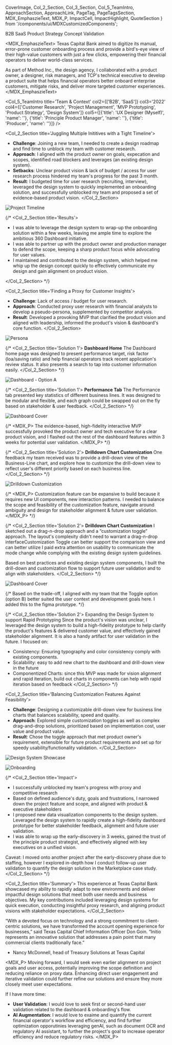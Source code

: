   CoverImage,
  Col_2_Section,
  Col_3_Section,
  Col_5_TeamIntro,
  ApproachSection,
  ApproachLink,
  PageTag,
  PageTagsSection,
  MDX_EmphaszieText,
  MDX_P,
  ImpactCell,
  ImpactHighlight,
  QuoteSection
} from '/components/ui/MDXCustomizedComponents';

<CoverImage src="https://res.cloudinary.com/dtrdipypb/image/upload/v1713829915/TCP/DashboardCover_zhv7x2.png" />

<PageTagsSection>
  <PageTag>B2B SaaS</PageTag>
  <PageTag>Product Strategy</PageTag>
  <PageTag>Concept Validation</PageTag>
</PageTagsSection>

<MDX_EmphaszieText>
Texas Capital Bank aimed to digitize its manual, error-prone customer onboarding process and provide a bird's-eye view of their high-value customers with just a few clicks, empowering their financial operators to deliver world-class services.

As part of Method Inc., the design agency, I collaborated with a product owner, a designer, risk managers, and TCP's technical executive to develop a product suite that helps financial operators better onboard enterprise customers, mitigate risks, and deliver more targeted customer experiences.
</MDX_EmphaszieText>

<ImpactHighlight>
  <ImpactCell highlight='70%' description='Treasury Clients Onboarded Digitally'/>
  <ImpactCell highlight='3x' description='Projected Efficiency Increase'/>
  <ImpactCell highlight='3 Months' description='Estimated dev time unblocked'/>
</ImpactHighlight>

<Col_5_TeamIntro 
  title='Team & Context' 
  col2={['B2B', 'SaaS']} 
  col3='2022' 
  col4={['Customer Research', 'Project Management', 'MVP Prototyping', 'Product Strategy', 'Design System']}
  col5={[{'title': 'UX Designer (Myself)', 'name': ''}, {'title': 'Principle Product Manager', 'name': ''}, {'title': 'Producer', 'name': ''}]}
/>

<Col_2_Section title='Juggling Multiple Inititives with a Tight Timeline'>
- **Challenge**: Joining a new team, I needed to create a design roadmap and find time to unblock my team with customer research.
- **Approach**: I aligned with the product owner on goals, expecation and scopes, identified road blockers and leverages (an existing design system).
- **Setbacks**: Unclear product vision & lack of budget / access for user research process hindered my team's progress for the past 3 month.
- **Result**: I budgeted time for user research (recruiting, interview), leveraged the design system to quickly implemented an onboarding solution, and successfully unblocked my team and proposed a set of evidence-based product vision.
</Col_2_Section>

![Project Timeline](https://res.cloudinary.com/dtrdipypb/image/upload/v1714004890/TCP/ResizedPlanning_civkfh.png)


{/* <Col_2_Section title='Results'>

- I was able to leverage the design system to wrap-up the onboarding solution within a few weeks, leaving me ample time to explore the ambitious 360 Dashboard initiative.
- I was able to partner up with the product owner and production manager to defend the scope, keeping a sharp product focus while advocating for user values.
- I maintained and contributed to the design system, which helped me whip up the design concept quickly to effectively communicate my design and gain alignment on product vision.

</Col_2_Section> */}

<Col_2_Section title='Finding a Proxy for Customer Insights'>
- **Challenge**: Lack of access / budget for user research.
- **Approach**: Conducted proxy user research with financial analysts to develop a pseudo-persona, supplemented by competitor analysis.
- **Result**: Developed a provoking MVP that clarified the product vision and aligned with leadership, informed the product's vision & dashboard's core function.
</Col_2_Section>

![Persona](https://res.cloudinary.com/dtrdipypb/image/upload/v1713838041/TCP/Persona_and_Sketch_quys9q.png)

{/* <Col_2_Section title='Solution 1'>
**Dashboard Home**
The Dashboard home page was designed to present performance target, risk factor (loa/saving ratio) and help financial operators track recent application's review status. It also presents a search to tap into customer information easily.
</Col_2_Section> */}

![Dashboard - Option A](https://res.cloudinary.com/dtrdipypb/image/upload/v1713829915/TCP/DashboardA_il5avi.png)

{/* <Col_2_Section title='Solution 1'>
**Performance Tab**
The Performance tab presented key statistics of different business lines. It was designed to be modular and flexible, and each graph could be swapped out on the fly based on stakeholder & user feedback.
</Col_2_Section> */}

![Dashboard Cover](https://res.cloudinary.com/dtrdipypb/image/upload/v1713829915/TCP/DashboardCover_zhv7x2.png)

{/* <MDX_P>
The evidence-based, high-fidelity interactive MVP successfully provoked the product owner and tech executive for a clear product vision, and I flashed out the rest of the dashboard features within 3 weeks for potential user validation.
</MDX_P> */}

{/* <Col_2_Section title='Solution 2'>
**Drilldown Chart Customization**
One feedback my team received was to provide a drill-down view of the Business-Line chart, and explore how to customize the drill-down view to reflect user's different priority based on each business line.
</Col_2_Section> */}

![Drilldown Customization](https://res.cloudinary.com/dtrdipypb/image/upload/v1713829916/TCP/Drilldown_Customization_czohhz.png)

{/* <MDX_P>
Customization feature can be expansive to build because it requires new UI components, new interaction patterns. I needed to balance the scope and feasibility of the customization feature, navigate around ambiguity and design for stakeholder alignment & future user validation.
</MDX_P> */}

{/* <Col_2_Section title='Solution 2'>
**Drilldown Chart Customization**
I sketched out a drag-n-drop approach and a “customization toggle” approach. The layout's complexity didn't need to warrant a drag-n-drop interfaceCustomization Toggle can better support the comparison view and can better utilize I paid extra attention on usability to communicate the mode change while complying with the existing design system guidelines.

Based on best practices and existing design system components, I built the drill-down and customization flow to support future user validation and to align with stakeholders.
</Col_2_Section> */}

![Dashboard Cover](https://res.cloudinary.com/dtrdipypb/image/upload/v1713829915/TCP/CustomizationComparision_j8ushh.png)

{/* Based on the trade-off, I aligned with my team that the Toggle option (option B) better suited the user context and development goals here. I added this to the figma prototype. */}

{/* <Col_2_Section title='Solution 2'>
Expanding the Design System to support Rapid Prototyping
Since the product's vision was unclear, I leveraged the design system to build a high-fidelity prototype to help clarify the product's features & delivered customer value, and effectively gained stakeholder alignment. It is also a handy artifact for user validation in the future. I focused on:
- Consistency: Ensuring typography and color consistency comply with existing components.
- Scalability: easy to add new chart to the dashboard and drill-down view in the future
- Componentized Charts: since this MVP was made for vision alignment and rapid iteration, build out charts in components can help with rapid iteration based on feedback
</Col_2_Section> */}

<Col_2_Section title='Balancing Customization Features Against Feasibility'>
- **Challenge**: Designing a customizable drill-down view for business line charts that balances scalability, speed and quality.
- **Approach**: Explored simple customization toggles as well as complex drag-and-drop solutions, prioritized based on implementation cost, user value and product value.
- **Result**: Chose the toggle approach that met product owner's requirement, extensible for future product requirements and set up for speedy usability/functionality validation.
</Col_2_Section>

![Design System Showcase](https://res.cloudinary.com/dtrdipypb/image/upload/v1713829916/TCP/TCP_DS_tulaf9.jpg)

![Onboarding](https://res.cloudinary.com/dtrdipypb/image/upload/v1713829916/TCP/Onboarding_nz6hhy.png)

{/* <Col_2_Section title='Impact'>

- I successfully unblocked my team's progress with proxy and competitive research
- Based on defined audience's duty, goals and frustrations, I narrowed down the project feature and scope, and aligned with product & executive stakeholders
- I proposed new data visualization components to the design system. Leveraged the design system to rapidly create a high-fidelity dashboard prototype for better stakeholder feedback, alignment and future user validation.
- I was able to wrap up the early-discovery in 3 weeks, gained the trust of the principle product strategist, and effectively aligned with key executives on a unified vision.

Caveat:
I moved onto another project after the early-discovery phase due to staffing, however I explored in-depth how I conduct follow-up user validation to quantify the design solution in the Marketplace case study.
</Col_2_Section> */}

<Col_2_Section title='Summary'>
This experience at Texas Capital Bank showcased my ability to rapidly adapt to new environments and deliver impactful design solutions that meet both user needs and business objectives. My key contributions included leveraging design systems for quick execution, conducting insightful proxy research, and aligning product visions with stakeholder expectations.
</Col_2_Section>

<QuoteSection>
“With a devoted focus on technology and a strong commitment to client-centric solutions, we have transformed the account opening experience for businesses,” said Texas Capital Chief Information Officer Don Goin. “Initio represents an innovative solution that addresses a pain point that many commercial clients traditionally face.”

- Nancy McDonnell, head of Treasury Solutions at Texas Capital
</QuoteSection>

<MDX_P>
Moving forward, I would seek even earlier alignment on project goals and user access, potentially improving the scope definition and reducing reliance on proxy data. Enhancing direct user engagement and iterative validation could further refine our solutions and ensure they more closely meet user expectations.

If I have more time:
- **User Validation**: I would love to seek first or second-hand user validation related to the dashboard & onboarding's flow.
- **AI Augmentation**: I would love to exaime and quantify the current financial operator's workflow and efficiency, and find further optimization opporutinies leveraging genAI, such as document OCR and regulatory AI assistant, to further the project's goal to increase operator efficiency and reduce regulatory risks.
</MDX_P>